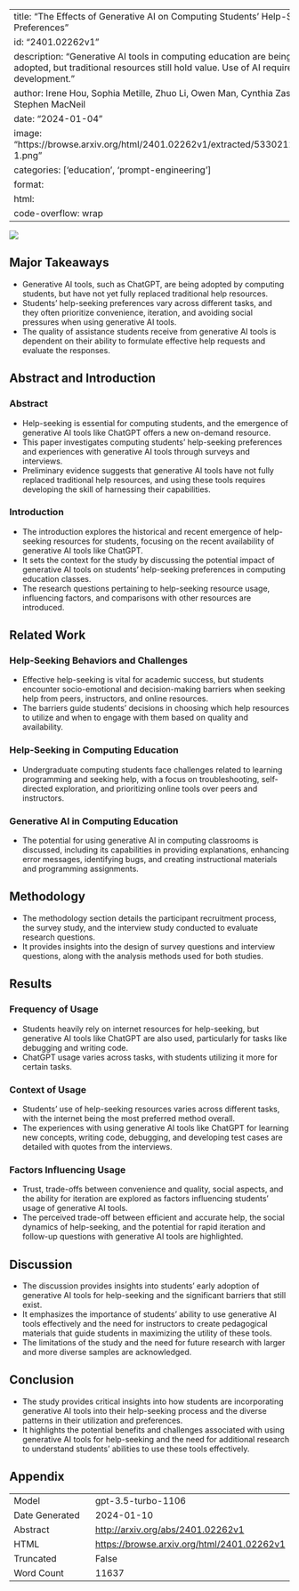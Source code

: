 
---
title: "The Effects of Generative AI on Computing Students' Help-Seeking Preferences"
id: "2401.02262v1"
description: "Generative AI tools in computing education are being adopted, but traditional resources still hold value. Use of AI requires skill development."
author: Irene Hou, Sophia Metille, Zhuo Li, Owen Man, Cynthia Zastudil, Stephen MacNeil
date: "2024-01-04"
image: "https://browse.arxiv.org/html/2401.02262v1/extracted/5330212/figs/rq-1.png"
categories: ['education', 'prompt-engineering']
format:
  html:
    code-overflow: wrap
---

![](https://browse.arxiv.org/html/2401.02262v1/extracted/5330212/figs/rq-1.png)

## Major Takeaways

- Generative AI tools, such as ChatGPT, are being adopted by computing students, but have not yet fully replaced traditional help resources.
- Students' help-seeking preferences vary across different tasks, and they often prioritize convenience, iteration, and avoiding social pressures when using generative AI tools.
- The quality of assistance students receive from generative AI tools is dependent on their ability to formulate effective help requests and evaluate the responses.


## Abstract and Introduction

### Abstract
- Help-seeking is essential for computing students, and the emergence of generative AI tools like ChatGPT offers a new on-demand resource.
- This paper investigates computing students' help-seeking preferences and experiences with generative AI tools through surveys and interviews.
- Preliminary evidence suggests that generative AI tools have not fully replaced traditional help resources, and using these tools requires developing the skill of harnessing their capabilities.

### Introduction
- The introduction explores the historical and recent emergence of help-seeking resources for students, focusing on the recent availability of generative AI tools like ChatGPT.
- It sets the context for the study by discussing the potential impact of generative AI tools on students' help-seeking preferences in computing education classes.
- The research questions pertaining to help-seeking resource usage, influencing factors, and comparisons with other resources are introduced.


## Related Work

### Help-Seeking Behaviors and Challenges
- Effective help-seeking is vital for academic success, but students encounter socio-emotional and decision-making barriers when seeking help from peers, instructors, and online resources.
- The barriers guide students' decisions in choosing which help resources to utilize and when to engage with them based on quality and availability.

### Help-Seeking in Computing Education
- Undergraduate computing students face challenges related to learning programming and seeking help, with a focus on troubleshooting, self-directed exploration, and prioritizing online tools over peers and instructors.

### Generative AI in Computing Education
- The potential for using generative AI in computing classrooms is discussed, including its capabilities in providing explanations, enhancing error messages, identifying bugs, and creating instructional materials and programming assignments.


## Methodology

- The methodology section details the participant recruitment process, the survey study, and the interview study conducted to evaluate research questions.
- It provides insights into the design of survey questions and interview questions, along with the analysis methods used for both studies.


## Results

### Frequency of Usage
- Students heavily rely on internet resources for help-seeking, but generative AI tools like ChatGPT are also used, particularly for tasks like debugging and writing code.
- ChatGPT usage varies across tasks, with students utilizing it more for certain tasks.

### Context of Usage
- Students' use of help-seeking resources varies across different tasks, with the internet being the most preferred method overall.
- The experiences with using generative AI tools like ChatGPT for learning new concepts, writing code, debugging, and developing test cases are detailed with quotes from the interviews.

### Factors Influencing Usage
- Trust, trade-offs between convenience and quality, social aspects, and the ability for iteration are explored as factors influencing students' usage of generative AI tools.
- The perceived trade-off between efficient and accurate help, the social dynamics of help-seeking, and the potential for rapid iteration and follow-up questions with generative AI tools are highlighted.


## Discussion

- The discussion provides insights into students' early adoption of generative AI tools for help-seeking and the significant barriers that still exist.
- It emphasizes the importance of students' ability to use generative AI tools effectively and the need for instructors to create pedagogical materials that guide students in maximizing the utility of these tools.
- The limitations of the study and the need for future research with larger and more diverse samples are acknowledged.


## Conclusion

- The study provides critical insights into how students are incorporating generative AI tools into their help-seeking process and the diverse patterns in their utilization and preferences.
- It highlights the potential benefits and challenges associated with using generative AI tools for help-seeking and the need for additional research to understand students' abilities to use these tools effectively.

## Appendix

|          |          |
|----------|----------|
| Model     | gpt-3.5-turbo-1106       |
| Date Generated     | 2024-01-10       |
| Abstract | [http://arxiv.org/abs/2401.02262v1](http://arxiv.org/abs/2401.02262v1)        |
| HTML     | [https://browse.arxiv.org/html/2401.02262v1](https://browse.arxiv.org/html/2401.02262v1)       |
| Truncated       | False       |
| Word Count       | 11637       |
